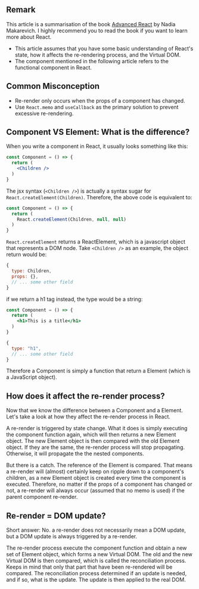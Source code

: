 ## Remark
This article is a summarisation of the book [Advanced React](https://www.advanced-react.com) by Nadia Makarevich. I highly recommend you to read the book if you want to learn more about React.
- This article assumes that you have some basic understanding of React's state, how it affects the re-rendering process, and the Virtual DOM.
- The component mentioned in the following article refers to the functional component in React.


## Common Misconception

- Re-render only occurs when the props of a component has changed.
- Use `React.memo` and `useCallback` as the primary solution to prevent excessive re-rendering.

## Component VS Element: What is the difference?

When you write a component in React, it usually looks something like this:
```jsx
const Component = () => {
  return (
    <Children />
  )
}
```

The jsx syntax (`<Children />`) is actually a syntax sugar for `React.createElement(Children)`. Therefore, the above code is equivalent to:

```jsx
const Component = () => {
  return (
    React.createElement(Children, null, null)
  )
}
```

`React.createElement` returns a ReactElement, which is a javascript object that represents a DOM node. Take `<Children />` as an example, the object return would be:
```jsx
{
  type: Children,
  props: {},
  // ... some other field
}
```

if we return a h1 tag instead, the type would be a string:
```jsx
const Component = () => {
  return (
    <h1>This is a title</h1>
  )
}
```
```jsx
{
  type: "h1",
  // ... some other field
}
```

Therefore a Component is simply a function that return a Element (which is a JavaScript object).

## How does it affect the re-render process?

Now that we know the difference between a Component and a Element. Let's take a look at how they affect the re-render process in React.

A re-render is triggered by state change. What it does is simply executing the component function again, which will then returns a new Element object. The new Element object is then compared with the old Element object. If they are the same, the re-render process will stop propagating. Otherwise, it will propagate the the nested components.

But there is a catch. The reference of the Element is compared. That means a re-render will (almost) certainly keep on ripple down to a component's children, as a new Element object is created every time the component is executed. Therefore, no matter if the props of a component has changed or not, a re-render will always occur (assumed that no memo is used) if the parent component re-render.

## Re-render = DOM update?

Short answer: No. a re-render does not necessarily mean a DOM update, but a DOM update is always triggered by a re-render.

The re-render process execute the component function and obtain a new set of Element object, which forms a new Virtual DOM. The old and the new Virtual DOM is then compared, which is called the reconciliation process. Keeps in mind that only that part that have been re-rendered will be compared. The reconciliation process determined if an update is needed, and if so, what is the update. The update is then applied to the real DOM.